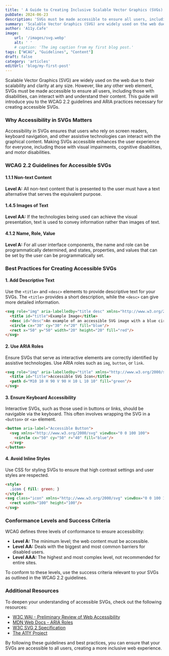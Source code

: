 ```yaml
---
title: ' A Guide to Creating Inclusive Scalable Vector Graphics (SVGs)'
pubDate: 2024-06-23
description: 'SVGs must be made accessible to ensure all users, including those with disabilities, can interact with and understand their content'
summary: 'Scalable Vector Graphics (SVG) are widely used on the web due to their scalability and clarity at any size. However, like any other web element, SVGs must be made accessible to ensure all users, including those with disabilities, can interact with and understand their content. This guide will introduce you to the WCAG 2.2 guidelines and ARIA practices necessary for creating accessible SVGs.'
author: 'A11y.Cafe'
image:
    url: '/images/svg.webp'
    alt: ' '
    # caption: 'The img caption from my first blog post.'
tags: ["WCAG", "Guidelines", "Content"]
draft: false
category: 'articles'
editUrl: 'blog/my-first-post'
---
```


Scalable Vector Graphics (SVG) are widely used on the web due to their scalability and clarity at any size. However, like any other web element, SVGs must be made accessible to ensure all users, including those with disabilities, can interact with and understand their content. This guide will introduce you to the WCAG 2.2 guidelines and ARIA practices necessary for creating accessible SVGs.

### Why Accessibility in SVGs Matters

Accessibility in SVGs ensures that users who rely on screen readers, keyboard navigation, and other assistive technologies can interact with the graphical content. Making SVGs accessible enhances the user experience for everyone, including those with visual impairments, cognitive disabilities, and motor disabilities.

### WCAG 2.2 Guidelines for Accessible SVGs

#### 1.1.1 Non-text Content
**Level A:** All non-text content that is presented to the user must have a text alternative that serves the equivalent purpose.

#### 1.4.5 Images of Text
**Level AA:** If the technologies being used can achieve the visual presentation, text is used to convey information rather than images of text.

#### 4.1.2 Name, Role, Value
**Level A:** For all user interface components, the name and role can be programmatically determined, and states, properties, and values that can be set by the user can be programmatically set.

### Best Practices for Creating Accessible SVGs

#### 1. Add Descriptive Text
Use the `<title>` and `<desc>` elements to provide descriptive text for your SVGs. The `<title>` provides a short description, while the `<desc>` can give more detailed information.

```html
<svg role="img" aria-labelledby="title desc" xmlns="http://www.w3.org/2000/svg" viewBox="0 0 100 100">
  <title id="title">Example Image</title>
  <desc id="desc">An example of an accessible SVG image with a blue circle and a red square.</desc>
  <circle cx="30" cy="30" r="20" fill="blue"/>
  <rect x="50" y="50" width="20" height="20" fill="red"/>
</svg>
```

#### 2. Use ARIA Roles
Ensure SVGs that serve as interactive elements are correctly identified by assistive technologies. Use ARIA roles such as `img`, `button`, or `link`.

```html
<svg role="img" aria-labelledby="title" xmlns="http://www.w3.org/2000/svg" viewBox="0 0 100 100">
  <title id="title">Accessible SVG Icon</title>
  <path d="M10 10 H 90 V 90 H 10 L 10 10" fill="green"/>
</svg>
```

#### 3. Ensure Keyboard Accessibility
Interactive SVGs, such as those used in buttons or links, should be navigable via the keyboard. This often involves wrapping the SVG in a `<button>` or `<a>` element.

```html
<button aria-label="Accessible Button">
  <svg xmlns="http://www.w3.org/2000/svg" viewBox="0 0 100 100">
    <circle cx="50" cy="50" r="40" fill="blue"/>
  </svg>
</button>
```

#### 4. Avoid Inline Styles
Use CSS for styling SVGs to ensure that high contrast settings and user styles are respected.

```html
<style>
  .icon { fill: green; }
</style>
<svg class="icon" xmlns="http://www.w3.org/2000/svg" viewBox="0 0 100 100">
  <rect width="100" height="100"/>
</svg>
```

### Conformance Levels and Success Criteria

WCAG defines three levels of conformance to ensure accessibility:

- **Level A:** The minimum level; the web content must be accessible.
- **Level AA:** Deals with the biggest and most common barriers for disabled users.
- **Level AAA:** The highest and most complex level, not recommended for entire sites.

To conform to these levels, use the success criteria relevant to your SVGs as outlined in the WCAG 2.2 guidelines.

### Additional Resources

To deepen your understanding of accessible SVGs, check out the following resources:

- <a href="https://www.w3.org/WAI/test-evaluate/preliminary/" target="_blank">W3C WAI - Preliminary Review of Web Accessibility</a><br/>
- <a href="https://developer.mozilla.org/en-US/docs/Web/Accessibility/ARIA/Roles" target="_blank">MDN Web Docs - ARIA Roles</a><br/>
- <a href="https://www.w3.org/TR/SVG2/" target="_blank">W3C SVG 2 Specification</a><br/>
- <a href="https://a11yproject.com/" target="_blank">The A11Y Project</a>

By following these guidelines and best practices, you can ensure that your SVGs are accessible to all users, creating a more inclusive web experience.

